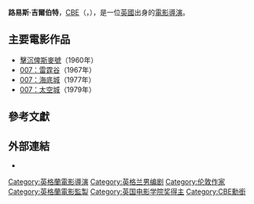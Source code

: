 {{藝人
| name                  = 路易斯·吉爾伯特<br>Lewis Gilbert
| type = 導演
| image                 = 
| imagesize             = 250px
| caption               = 
| birthname             = 
| birthdate             = {{birth date|1920|3|6|df=yes}}
| birthplace            = {{UK}}[[倫敦|倫敦]][[哈克尼倫敦自治市|哈克尼]]
| deathdate             = {{death date and age|2018|02|23|1920|3|6|df=yes}}
| deathplace            = {{MON}}
| othername             = 
| occupation            = [[電影導演|電影導演]]、[[製片人|製片人]]、[[編劇|編劇]]
| yearsactive           = 1944年－2002年
| spouse                = 
| website               = }}
'''路易斯·吉爾伯特'''，[[大英帝國勳章|CBE]]（{{lang-en|Lewis Gilbert}}，{{bd|1920年|3月6日|2018年|2月23日|catIdx=Gilbert, Lewis }}），是一位[[英國|英國]]出身的[[電影導演|電影導演]]。

==主要電影作品==
* [[擊沉俾斯麥號|擊沉俾斯麥號]]（1960年）
* [[雷霆谷|007：雷霆谷]]（1967年）
* [[海底城|007：海底城]]（1977年）
* [[太空城|007：太空城]]（1979年）

==參考文獻==
{{reflist}}

==外部連結==
* {{imdb name|id=0318150}}
{{英国电影协会会士}}
{{James Bonds Films}}
{{Authority control}}
{{DEFAULTSORT:Annakin, Ken}}
[[Category:英格蘭電影導演|Category:英格蘭電影導演]]
[[Category:英格兰男编剧|Category:英格兰男编剧]]
[[Category:伦敦作家|Category:伦敦作家]]
[[Category:英格蘭電影監製|Category:英格蘭電影監製]]
[[Category:英国电影学院奖得主|Category:英国电影学院奖得主]]
[[Category:CBE勳銜|Category:CBE勳銜]]